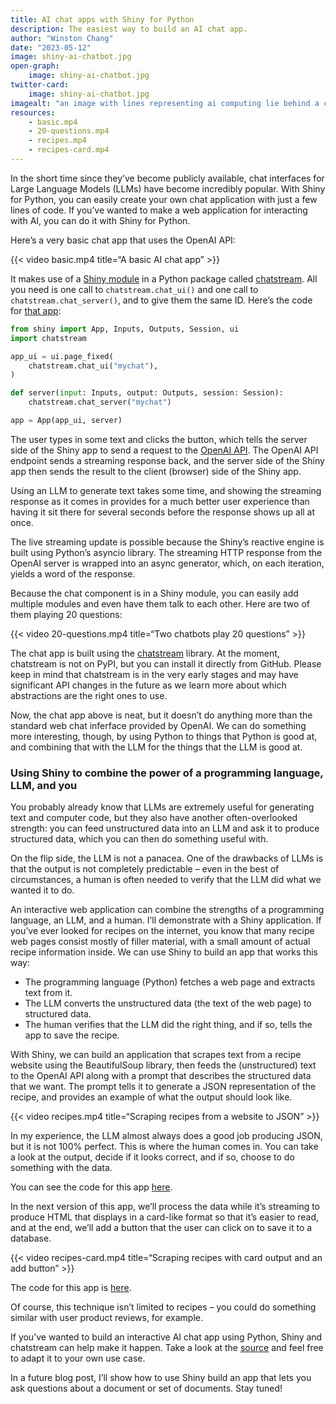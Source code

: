 ```yaml
---
title: AI chat apps with Shiny for Python
description: The easiest way to build an AI chat app.
author: "Winston Chang"
date: "2023-05-12"
image: shiny-ai-chatbot.jpg
open-graph:
    image: shiny-ai-chatbot.jpg
twitter-card:
    image: shiny-ai-chatbot.jpg
imagealt: "an image with lines representing ai computing lie behind a chatbox icon"
resources:
    - basic.mp4
    - 20-questions.mp4
    - recipes.mp4
    - recipes-card.mp4
---
```


In the short time since they've become publicly available, chat interfaces for Large Language Models (LLMs) have become incredibly popular. With Shiny for Python, you can easily create your own chat application with just a few lines of code. If you've wanted to make a web application for interacting with AI, you can do it with Shiny for Python.

Here's a very basic chat app that uses the OpenAI API:

:::{.column-screen .bg-blue .py-5 .mt-4 .mb-5}
:::{.column-body-outset }
{{< video basic.mp4
    title="A basic AI chat app"
>}}
:::
:::

It makes use of a [Shiny module](https://shypy-test-center.netlify.app/py/docs/workflow-modules.html) in a Python package called [chatstream](https://github.com/wch/chatstream). All you need is one call to `chatstream.chat_ui()` and one call to `chatstream.chat_server()`, and to give them the same ID. Here's the code for [that app](https://github.com/wch/chatstream/tree/main/examples/basic):

```python
from shiny import App, Inputs, Outputs, Session, ui
import chatstream

app_ui = ui.page_fixed(
    chatstream.chat_ui("mychat"),
)

def server(input: Inputs, output: Outputs, session: Session):
    chatstream.chat_server("mychat")

app = App(app_ui, server)
```

The user types in some text and clicks the button, which tells the server side of the Shiny app to send a request to the [OpenAI API](https://platform.openai.com/docs/api-reference). The OpenAI API endpoint sends a streaming response back, and the server side of the Shiny app then sends the result to the client (browser) side of the Shiny app.

Using an LLM to generate text takes some time, and showing the streaming response as it comes in provides for a much better user experience than having it sit there for several seconds before the response shows up all at once.

The live streaming update is possible because the Shiny's reactive engine is built using Python's asyncio library. The streaming HTTP response from the OpenAI server is wrapped into an async generator, which, on each iteration, yields a word of the response.

Because the chat component is in a Shiny module, you can easily add multiple modules and even have them talk to each other. Here are two of them playing 20 questions:

:::{.column-screen .bg-blue .py-5 .mt-4 .mb-5}
:::{.column-body-outset }
{{< video 20-questions.mp4
    title="Two chatbots play 20 questions"
>}}
:::
:::

The chat app is built using the [chatstream](https://github.com/wch/chatstream) library. At the moment, chatstream is not on PyPI, but you can install it directly from GitHub. Please keep in mind that chatstream is in the very early stages and may have significant API changes in the future as we learn more about which abstractions are the right ones to use.

Now, the chat app above is neat, but it doesn't do anything more than the standard web chat inferface provided by OpenAI. We can do something more interesting, though, by using Python to things that Python is good at, and combining that with the LLM for the things that the LLM is good at.


### Using Shiny to combine the power of a programming language, LLM, and you

You probably already know that LLMs are extremely useful for generating text and computer code, but they also have another often-overlooked strength: you can feed unstructured data into an LLM and ask it to produce structured data, which you can then do something useful with.

On the flip side, the LLM is not a panacea. One of the drawbacks of LLMs is that the output is not completely predictable -- even in the best of circumstances, a human is often needed to verify that the LLM did what we wanted it to do.

An interactive web application can combine the strengths of a programming language, an LLM, and a human. I'll demonstrate with a Shiny application. If you've ever looked for recipes on the internet, you know that many recipe web pages consist mostly of filler material, with a small amount of actual recipe information inside. We can use Shiny to build an app that works this way:

- The programming language (Python) fetches a web page and extracts text from it.
- The LLM converts the unstructured data (the text of the web page) to structured data.
- The human verifies that the LLM did the right thing, and if so, tells the app to save the recipe.

With Shiny, we can build an application that scrapes text from a recipe website using the BeautifulSoup library, then feeds the (unstructured) text to the OpenAI API along with a prompt that describes the structured data that we want. The prompt tells it to generate a JSON representation of the recipe, and provides an example of what the output should look like.

:::{.column-screen .bg-blue .py-5 .mt-4 .mb-5}
:::{.column-body-outset }
{{< video recipes.mp4
    title="Scraping recipes from a website to JSON"
>}}
:::
:::

In my experience, the LLM almost always does a good job producing JSON, but it is not 100% perfect. This is where the human comes in. You can take a look at the output, decide if it looks correct, and if so, choose to do something with the data.

You can see the code for this app [here](https://github.com/wch/chatstream/tree/main/examples/recipes).


In the next version of this app, we'll process the data while it's streaming to produce HTML that displays in a card-like format so that it's easier to read, and at the end, we'll add a button that the user can click on to save it to a database.

:::{.column-screen .bg-blue .py-5 .mt-4 .mb-5}
:::{.column-body-outset }
{{< video recipes-card.mp4
    title="Scraping recipes with card output and an add button"
>}}
:::
:::

The code for this app is [here](https://github.com/wch/chatstream/tree/main/examples/recipes_card).

Of course, this technique isn't limited to recipes -- you could do something similar with user product reviews, for example.

If you've wanted to build an interactive AI chat app using Python, Shiny and chatstream can help make it happen. Take a look at the [source](https://github.com/wch/chatstream) and feel free to adapt it to your own use case.

In a future blog post, I'll show how to use Shiny build an app that lets you ask questions about a document or set of documents. Stay tuned!

<style>
    .quarto-video {
        margin-bottom: 0px;
    }
</style>
